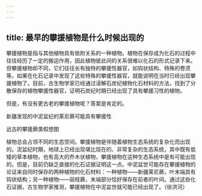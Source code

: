 ```yaml
---
---
---
```

title: 最早的攀援植物是什么时候出现的
---




攀援植物是指与其他植物具有依附关系的一种植物。植物在保存成为化石的过程中往往经历了一定的搬运作用，因此植物彼此间的关系很难以化石的形式记录下来。但攀援植物却不同，它们往往长有独特的攀援性器官，如钩状结构、特殊的卷须等。如果在化石记录中发现了这些特殊的攀援性器官，就能说明在当时已经出现攀援植物了。目前，古生物学家已经通过浸解石炭纪植物化石材料的方法，找到了分散保存的植物攀援性器官，证明石炭纪时期已经出现了具有攀援习性的植物。

但是，有没有更古老的攀援植物呢？答案是肯定的。

新疆发现的中泥盆纪的莱尼蕨可能具有攀援性



远古的攀援蕨类假想图



植物总会占领不同的生态空间。攀援植物是伴随着植物生态系统的复杂化而出现的。泥盆纪时期，地球上已经出现堪比现在的、非常复杂的生态系统，其中既有低矮的草本植物，也有高大的乔木状植物，攀援植物在这种生态系统中是有可能出现的。但是，目前仍缺乏直接的化石证据证明这一点。中泥盆世可能存在攀援植物的论证来自同时保存的两种植物的化石材料：一种植物——新疆莱尼蕨，叶末端具有钩状结构；另一种植物——丽枝蕨，末端部分恰好保存在前者的叶间。通过这些化石证据，古生物学家推测，攀援植物在中泥盆世就可能已经出现了。（徐洪河）